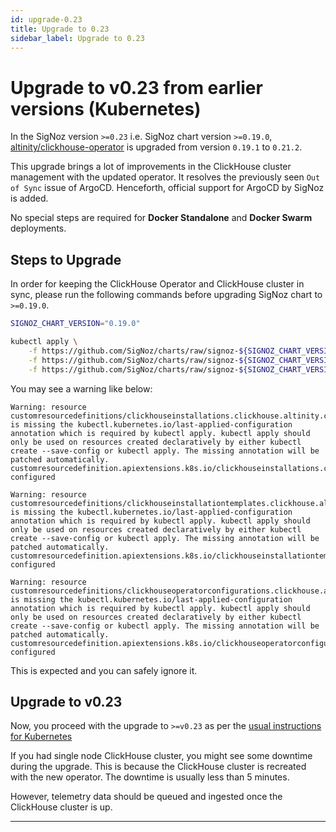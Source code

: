 ```yaml
---
id: upgrade-0.23
title: Upgrade to 0.23
sidebar_label: Upgrade to 0.23
---
```


# Upgrade to v0.23 from earlier versions (Kubernetes)

In the SigNoz version `>=0.23` i.e. SigNoz chart version `>=0.19.0`, [altinity/clickhouse-operator][1]
is upgraded from version `0.19.1` to `0.21.2`.

This upgrade brings a lot of improvements in the ClickHouse cluster management with
the updated operator. It resolves the previously seen `Out of Sync` issue of ArgoCD.
Henceforth, official support for ArgoCD by SigNoz is added.

No special steps are required for **Docker Standalone** and **Docker Swarm** deployments.

## Steps to Upgrade 

In order for keeping the ClickHouse Operator and ClickHouse cluster in sync,
please run the following commands before upgrading SigNoz chart to `>=0.19.0`.

```bash
SIGNOZ_CHART_VERSION="0.19.0"

kubectl apply \
    -f https://github.com/SigNoz/charts/raw/signoz-${SIGNOZ_CHART_VERSION}/charts/clickhouse/crds/clickhouseinstallations.clickhouse.altinity.com.yaml \
    -f https://github.com/SigNoz/charts/raw/signoz-${SIGNOZ_CHART_VERSION}/charts/clickhouse/crds/clickhouseinstallationtemplates.clickhouse.altinity.com.yaml \
    -f https://github.com/SigNoz/charts/raw/signoz-${SIGNOZ_CHART_VERSION}/charts/clickhouse/crds/clickhouseoperatorconfigurations.clickhouse.altinity.com.yaml
```

You may see a warning like below:

```
Warning: resource customresourcedefinitions/clickhouseinstallations.clickhouse.altinity.com is missing the kubectl.kubernetes.io/last-applied-configuration annotation which is required by kubectl apply. kubectl apply should only be used on resources created declaratively by either kubectl create --save-config or kubectl apply. The missing annotation will be patched automatically.
customresourcedefinition.apiextensions.k8s.io/clickhouseinstallations.clickhouse.altinity.com configured

Warning: resource customresourcedefinitions/clickhouseinstallationtemplates.clickhouse.altinity.com is missing the kubectl.kubernetes.io/last-applied-configuration annotation which is required by kubectl apply. kubectl apply should only be used on resources created declaratively by either kubectl create --save-config or kubectl apply. The missing annotation will be patched automatically.
customresourcedefinition.apiextensions.k8s.io/clickhouseinstallationtemplates.clickhouse.altinity.com configured

Warning: resource customresourcedefinitions/clickhouseoperatorconfigurations.clickhouse.altinity.com is missing the kubectl.kubernetes.io/last-applied-configuration annotation which is required by kubectl apply. kubectl apply should only be used on resources created declaratively by either kubectl create --save-config or kubectl apply. The missing annotation will be patched automatically.
customresourcedefinition.apiextensions.k8s.io/clickhouseoperatorconfigurations.clickhouse.altinity.com configured
```

This is expected and you can safely ignore it.

## Upgrade to v0.23

Now, you proceed with the upgrade to `>=v0.23` as per the [usual instructions for Kubernetes][2]

<Admonition type="info">
If you had single node ClickHouse cluster, you might see some downtime during the upgrade.
This is because the ClickHouse cluster is recreated with the new operator.
The downtime is usually less than 5 minutes.

However, telemetry data should be queued and ingested once the ClickHouse cluster is up.
</Admonition>

---

[1]: https://github.com/Altinity/clickhouse-operator
[2]: https://signoz.io/docs/operate/kubernetes/#upgrade-signoz-cluster
